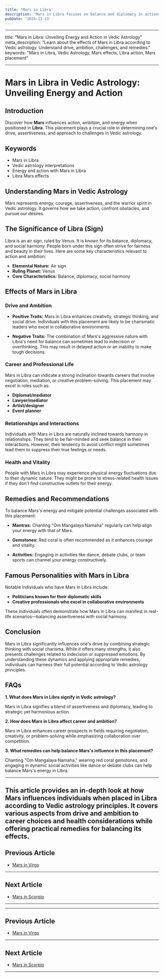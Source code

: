 ```yaml
---
title: 'Mars in Libra'
description: 'Mars in Libra focuses on balance and diplomacy in actions. Individuals strive for fairness, are cooperative, but may struggle with indecisiveness and asserting themselves directly in Vedic Astrology'
pubDate: '2024-11-13'
---
```


---

title: "Mars in Libra: Unveiling Energy and Action in Vedic Astrology"
meta_description: "Learn about the effects of Mars in Libra according to Vedic astrology. Understand drive, ambition, challenges, and remedies."
keywords: "Mars in Libra, Vedic Astrology, Mars effects, Libra action, Mars placement"

---

# Mars in Libra in Vedic Astrology: Unveiling Energy and Action

## Introduction

Discover how **Mars** influences action, ambition, and energy when positioned in **Libra**. This placement plays a crucial role in determining one's drive, assertiveness, and approach to challenges in Vedic astrology.

## Keywords

- Mars in Libra
- Vedic astrology interpretations
- Energy and action with Mars in Libra
- Libra Mars effects

## Understanding Mars in Vedic Astrology

Mars represents energy, courage, assertiveness, and the warrior spirit in Vedic astrology. It governs how we take action, confront obstacles, and pursue our desires.

## The Significance of Libra (Sign)

Libra is an air sign, ruled by Venus. It is known for its balance, diplomacy, and social harmony. People born under this sign often strive for fairness and beauty in their lives. Here are some key characteristics relevant to action and ambition:

- **Elemental Nature:** Air sign
- **Ruling Planet:** Venus
- **Core Characteristics:** Balance, diplomacy, social harmony

## Effects of Mars in Libra

### Drive and Ambition

- **Positive Traits:** Mars in Libra enhances creativity, strategic thinking, and social drive. Individuals with this placement are likely to be charismatic leaders who excel in collaborative environments.
  
- **Negative Traits:** The combination of Mars's aggressive nature with Libra's need for balance can sometimes lead to indecision or overthinking. This may result in delayed action or an inability to make tough decisions.

### Career and Professional Life

Mars in Libra can indicate a strong inclination towards careers that involve negotiation, mediation, or creative problem-solving. This placement may excel in roles such as:

- **Diplomat/mediator**
- **Lawyer/mediator**
- **Artist/designer**
- **Event planner**

### Relationships and Interactions

Individuals with Mars in Libra are naturally inclined towards harmony in relationships. They tend to be fair-minded and seek balance in their interactions. However, their tendency to avoid conflict might sometimes lead them to suppress their true feelings or needs.

### Health and Vitality

People with Mars in Libra may experience physical energy fluctuations due to their dynamic nature. They might be prone to stress-related health issues if they don't find constructive outlets for their energy.

## Remedies and Recommendations

To balance Mars's energy and mitigate potential challenges associated with this placement:

- **Mantras:** Chanting "Om Mangalaya Namaha" regularly can help align your energy with that of Mars.
  
- **Gemstones:** Red coral is often recommended as it enhances courage and vitality.
  
- **Activities:** Engaging in activities like dance, debate clubs, or team sports can channel your energy constructively.

## Famous Personalities with Mars in Libra

Notable individuals who have Mars in Libra include:

- **Politicians known for their diplomatic skills**
- **Creative professionals who excel in collaborative environments**
  
These individuals often demonstrate how Mars in Libra can manifest in real-life scenarios—balancing assertiveness with social harmony.

## Conclusion

Mars in Libra significantly influences one's drive by combining strategic thinking with social charisma. While it offers many strengths, it also presents challenges related to indecision or suppressed emotions. By understanding these dynamics and applying appropriate remedies, individuals can harness their full potential according to Vedic astrology principles.

## FAQs

**1. What does Mars in Libra signify in Vedic astrology?**

Mars in Libra signifies a blend of assertiveness and diplomacy, leading to strategic yet harmonious action.

**2. How does Mars in Libra affect career and ambition?**

Mars in Libra enhances career prospects in fields requiring negotiation, creativity, or problem-solving while emphasizing collaboration over competition.

**3. What remedies can help balance Mars's influence in this placement?**

Chanting "Om Mangalaya Namaha," wearing red coral gemstones, and engaging in dynamic social activities like dance or debate clubs can help balance Mars's energy in Libra.

---

This article provides an in-depth look at how Mars influences individuals when placed in Libra according to Vedic astrology principles. It covers various aspects from drive and ambition to career choices and health considerations while offering practical remedies for balancing its effects.
---

## Previous Article
- [Mars in Virgo](/blogs-md/0803_Mars_In_Rashi/080306_Mars_in_Virgo.mdx)

---

## Next Article
- [Mars in Scorpio](/blogs-md/0803_Mars_In_Rashi/080308_Mars_in_Scorpio.mdx)

---
---

## Previous Article
- [Mars in Virgo](080306_Mars_in_Virgo.mdx)

---

## Next Article
- [Mars in Scorpio](080308_Mars_in_Scorpio.mdx)

---
